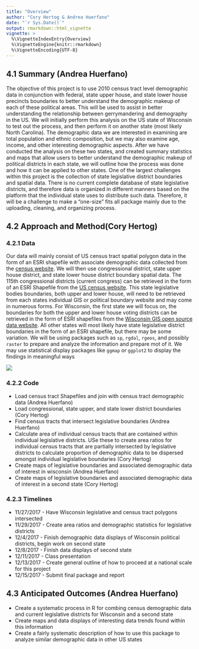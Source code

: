 ```yaml
---
title: "Overview"
author: "Cory Hertog & Andrea Huerfano"
date: "`r Sys.Date()`"
output: rmarkdown::html_vignette
vignette: >
  %\VignetteIndexEntry{Overview}
  %\VignetteEngine{knitr::rmarkdown}
  %\VignetteEncoding{UTF-8}
---
```


## 4.1 Summary (Andrea Huerfano)
The objective of this project is to use 2010 census tract level demographic data in conjunction with federal, state upper house, and state lower house precincts boundaries to better understand the demographic makeup of each of these political areas. This will be used to assist in better understanding the relationship between gerrymandering and demography in the US.  We will initially perform this analysis on the US state of Wisconsin to test out the process, and then perform it on another state (most likely North Carolina).  The demographic data we are interested in examining are total population and ethnic composition, but we may also examine age, income, and other interesting demographic aspects. After we have conducted the analysis on these two states, and created summary statistics and maps that allow users to better understand the demographic makeup of political districts in each state, we will outline how the process was done and how it can be applied to other states.  One of the largest challenges within this project is the collection of state legislative district boundaries and spatial data. There is no current complete database of state legislative districts, and therefore data is organized in different manners based on the platform that the individual state uses to distribute such data. Therefore, it will be a challenge to make a “one-size” fits all package mainly due to the uploading, cleaning, and organizing process.

## 4.2 Approach and Method(Cory Hertog)

### 4.2.1 Data 
Our data will mainly consist of US census tract spatial polygon data in the form of an ESRI shapefile with associate demographic data collected from the [census website](https://www.census.gov/geo/maps-data/data/tiger-data.html).  We will then use congressional district, state upper house district, and state lower house district boundary spatial data. The 115th  congressional districts (current congress) can be retrieved in the form of an ESRI Shapefile from the [US census website](https://www.census.gov/geo/reference/ansi_statetables.html). This state legislative bodies boundaries, both upper and lower house, will need to be retrieved from each states individual GIS or political boundary website and may come in numerous forms.  For Wisconsin, the first state we will focus on, the boundaries for both the upper and lower house voting districts can be retrieved in the form of ESRI shapefiles from the [Wisconsin GIS open source data website](http://data-ltsb.opendata.arcgis.com/).  All other states will most likely have state legislative district boundaries in the form of an ESRI shapefile, but there may be some variation. We will be using packages such as `sp`, `rgdal`, `rgeos`, and possibly `raster` to prepare and analyze the information and prepare mot of it. We may use statistical display packages like `ggmap` or `ggplot2` to display the findings in meaningful ways

![](fig/WIdists_Base.png)

### 4.2.2 Code
- Load census tract Shapefiles and join with census tract demographic data (Andrea Huerfano)
- Load congressional, state upper, and state lower district boundaries (Cory Hertog)
- Find census tracts that intersect legislative boundaries (Andrea Huerfano)
- Calculate area of individual census tracts that are contained within individual legislative districts. USe these to create area ratios for individual census tracts that are partially intersected by legislative districts to calculate proportion of demographic data to be dispersed amongst individual legislative boundaries (Cory Hertog)
- Create maps of legislative boundaries and associated demographic data of interest in wisconsin (Andrea Huerfano)
- Create maps of legislative boundaries and associated demographic data of interest in a second state (Cory Hertog)

### 4.2.3  Timelines
- 11/27/2017 - Have Wisconsin legislative and census tract polygons intersected
- 11/29/2017 - Create area ratios and demographic statistics for legislative districts
- 12/4/2017 - Finish demographic data displays of Wisconsin political districts, begin work on second state
- 12/8/2017 - Finish data displays of second state
- 12/11/2017 - Class presentation
- 12/13/2017 - Create general outline of how to proceed at a national scale for this project
- 12/15/2017 - Submit final package and report


## 4.3 Anticipated Outcomes (Andrea Huerfano)
- Create a  systematic process in R for combing census demographic data and current legislative districts for Wisconsin and a second state
- Create maps and data displays of interesting data trends found within this information
- Create a fairly systematic description of how to use this package to analyze similar demographic data in other US states

